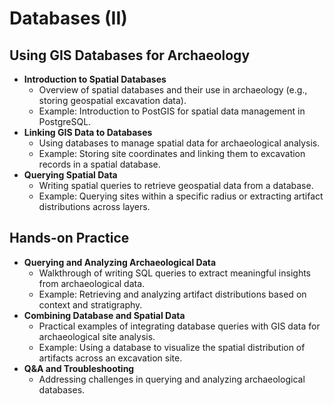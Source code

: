 # Databases (II) {#sec-database-2}

## Using GIS Databases for Archaeology

* **Introduction to Spatial Databases**  
  * Overview of spatial databases and their use in archaeology (e.g., storing geospatial excavation data).  
  * Example: Introduction to PostGIS for spatial data management in PostgreSQL.  
* **Linking GIS Data to Databases**  
  * Using databases to manage spatial data for archaeological analysis.  
  * Example: Storing site coordinates and linking them to excavation records in a spatial database.  
* **Querying Spatial Data**  
  * Writing spatial queries to retrieve geospatial data from a database.  
  * Example: Querying sites within a specific radius or extracting artifact distributions across layers.

::: {.callout-note icon=false}
## Hands-on Practice {.unnumbered}

* **Querying and Analyzing Archaeological Data**  
  * Walkthrough of writing SQL queries to extract meaningful insights from archaeological data.  
  * Example: Retrieving and analyzing artifact distributions based on context and stratigraphy.  
* **Combining Database and Spatial Data**  
  * Practical examples of integrating database queries with GIS data for archaeological site analysis.  
  * Example: Using a database to visualize the spatial distribution of artifacts across an excavation site.  
* **Q\&A and Troubleshooting**  
  * Addressing challenges in querying and analyzing archaeological databases.

:::
